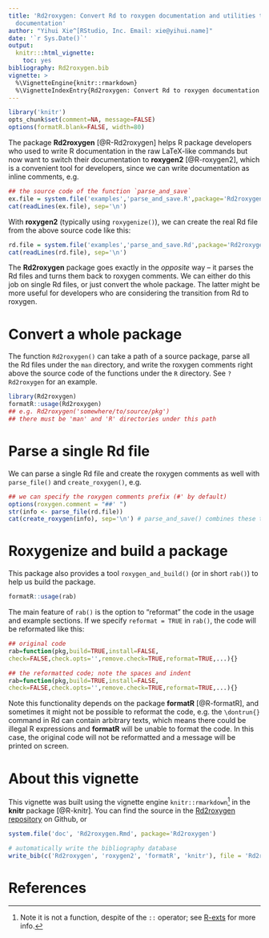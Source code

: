 ```yaml
---
title: 'Rd2roxygen: Convert Rd to roxygen documentation and utilities to enhance R
  documentation'
author: "Yihui Xie^[RStudio, Inc. Email: xie@yihui.name]"
date: '`r Sys.Date()`'
output:
  knitr:::html_vignette:
    toc: yes
bibliography: Rd2roxygen.bib
vignette: >
  %\VignetteEngine{knitr::rmarkdown}
  %\VignetteIndexEntry{Rd2roxygen: Convert Rd to roxygen documentation and utilities to enhance R documentation}
---
```


```r
library('knitr')
opts_chunk$set(comment=NA, message=FALSE)
options(formatR.blank=FALSE, width=80)
```

The package **Rd2roxygen** [@R-Rd2roxygen] helps R package developers who
used to write R documentation in the raw LaTeX-like commands but now want to
switch their documentation to **roxygen2** [@R-roxygen2], which is a
convenient tool for developers, since we can write documentation as inline
comments, e.g.

```r
## the source code of the function `parse_and_save`
ex.file = system.file('examples','parse_and_save.R',package='Rd2roxygen')
cat(readLines(ex.file), sep='\n')
```

With **roxygen2** (typically using `roxygenize()`), we can create the real
Rd file from the above source code like this:

```r
rd.file = system.file('examples','parse_and_save.Rd',package='Rd2roxygen')
cat(readLines(rd.file), sep='\n')
```

The **Rd2roxygen** package goes exactly in the _opposite_ way -- it parses
the Rd files and turns them back to roxygen comments. We can either do this
job on single Rd files, or just convert the whole package. The latter might
be more useful for developers who are considering the transition from Rd to
roxygen.

# Convert a whole package

The function `Rd2roxygen()` can take a path of a source package, parse all
the Rd files under the `man` directory, and write the roxygen comments right
above the source code of the functions under the `R` directory. See
`?Rd2roxygen` for an example.

```r
library(Rd2roxygen)
formatR::usage(Rd2roxygen)
## e.g. Rd2roxygen('somewhere/to/source/pkg')
## there must be 'man' and 'R' directories under this path
```

# Parse a single Rd file

We can parse a single Rd file and create the roxygen comments as well with
`parse_file()` and `create_roxygen()`, e.g.

```r
## we can specify the roxygen comments prefix (#' by default)
options(roxygen.comment = "##' ")
str(info <- parse_file(rd.file))
cat(create_roxygen(info), sep='\n') # parse_and_save() combines these two steps
```

# Roxygenize and build a package

This package also provides a tool `roxygen_and_build()` (or in short `rab()`)
to help us build the package.

```r
formatR::usage(rab)
```

The main feature of `rab()` is the option to "reformat" the code in the
usage and example sections. If we specify `reformat = TRUE` in `rab()`, the
code will be reformated like this:

```r
## original code
rab=function(pkg,build=TRUE,install=FALSE,
check=FALSE,check.opts='',remove.check=TRUE,reformat=TRUE,...){}
```
```r
## the reformatted code; note the spaces and indent
rab=function(pkg,build=TRUE,install=FALSE,
check=FALSE,check.opts='',remove.check=TRUE,reformat=TRUE,...){}
```

Note this functionality depends on the package **formatR** [@R-formatR], and
sometimes it might not be possible to reformat the code, e.g. the
`\dontrun{}` command in Rd can contain arbitrary texts, which means there
could be illegal R expressions and **formatR** will be unable to format the
code. In this case, the original code will not be reformatted and a message
will be printed on screen.

# About this vignette

This vignette was built using the vignette engine `knitr::rmarkdown`^[Note
it is not a function, despite of the `::` operator; see
[R-exts](http://cran.rstudio.com/doc/manuals/r-release/R-exts.html#Non_002dSweave-vignettes)
for more info.] in the **knitr** package [@R-knitr]. You can find the source
in the [Rd2roxygen
repository](https://github.com/yihui/Rd2roxygen/tree/master/vignettes) on
Github, or

```r
system.file('doc', 'Rd2roxygen.Rmd', package='Rd2roxygen')
```

```r
# automatically write the bibliography database
write_bib(c('Rd2roxygen', 'roxygen2', 'formatR', 'knitr'), file = 'Rd2roxygen.bib')
```

# References
